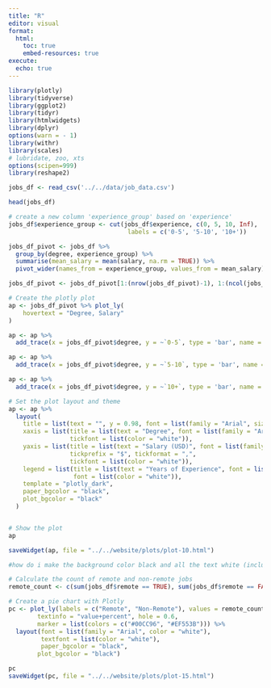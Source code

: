 ```yaml
---
title: "R"
editor: visual
format:
  html:
    toc: true
    embed-resources: true
execute:
  echo: true
---
```


```r
library(plotly)
library(tidyverse)
library(ggplot2)
library(tidyr)
library(htmlwidgets)
library(dplyr)
options(warn = - 1)
library(withr)
library(scales)
# lubridate, zoo, xts
options(scipen=999)
library(reshape2)
```

```r
jobs_df <- read_csv('../../data/job_data.csv')
```

```r
head(jobs_df)
```
```r
# create a new column 'experience_group' based on 'experience'
jobs_df$experience_group <- cut(jobs_df$experience, c(0, 5, 10, Inf),
                                 labels = c('0-5', '5-10', '10+'))

```

```r
jobs_df_pivot <- jobs_df %>%
  group_by(degree, experience_group) %>%
  summarise(mean_salary = mean(salary, na.rm = TRUE)) %>%
  pivot_wider(names_from = experience_group, values_from = mean_salary)
```
```r
jobs_df_pivot <- jobs_df_pivot[1:(nrow(jobs_df_pivot)-1), 1:(ncol(jobs_df_pivot)-1)]

```



```r

# Create the plotly plot
ap <- jobs_df_pivot %>% plot_ly(
    hovertext = "Degree, Salary"
)  

ap <- ap %>%
  add_trace(x = jobs_df_pivot$degree, y = ~`0-5`, type = 'bar', name = '0-5', marker = list(color = '#118C4F'))

ap <- ap %>%
  add_trace(x = jobs_df_pivot$degree, y = ~`5-10`, type = 'bar', name = '5-10', marker = list(color = '#FFB90D'))

ap <- ap %>%
  add_trace(x = jobs_df_pivot$degree, y = ~`10+`, type = 'bar', name = '10+' , marker = list(color = 'red'))

# Set the plot layout and theme
ap <- ap %>% 
  layout(
    title = list(text = "", y = 0.98, font = list(family = "Arial", size = 18, color = "white")),
    xaxis = list(title = list(text = "Degree", font = list(family = "Arial", color = "white")), 
                 tickfont = list(color = "white")),
    yaxis = list(title = list(text = "Salary (USD)", font = list(family = "Arial", color = "white")),
                 tickprefix = "$", tickformat = ",",
                 tickfont = list(color = "white")),
    legend = list(title = list(text = "Years of Experience", font = list(color = "white")), 
                  font = list(color = "white")),
    template = "plotly_dark",
    paper_bgcolor = "black",
    plot_bgcolor = "black"
  )


# Show the plot
ap

saveWidget(ap, file = "../../website/plots/plot-10.html")

#how do i make the background color black and all the text white (including axes, legend, etc)

```


```r

# Calculate the count of remote and non-remote jobs
remote_count <- c(sum(jobs_df$remote == TRUE), sum(jobs_df$remote == FALSE))

# Create a pie chart with Plotly
pc <- plot_ly(labels = c("Remote", "Non-Remote"), values = remote_count, type = "pie",
        textinfo = "value+percent", hole = 0.6,
        marker = list(colors = c("#00CC96", "#EF553B"))) %>%
  layout(font = list(family = "Arial", color = "white"),
         textfont = list(color = "white"),
         paper_bgcolor = "black",
        plot_bgcolor = "black")

pc 
saveWidget(pc, file = "../../website/plots/plot-15.html")
```

